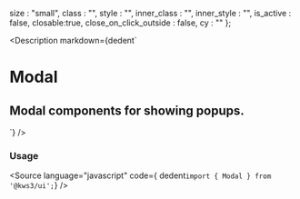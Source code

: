 
  size : "small",
  class : "",
  style : "",
  inner_class : "",
  inner_style : "",
  is_active : false,
  closable:true,
  close_on_click_outside : false,
  cy : ""
};

<Version />

<Meta of={ModalStories} />

<Description
  markdown={dedent`
# Modal
## Modal components for showing popups.
`}
/>

<Canvas>
  <Story of={ModalStories.Modal} />
</Canvas>

<Controls />

### Usage

<Source language="javascript" code={ dedent`import { Modal } from '@kws3/ui';`} />
